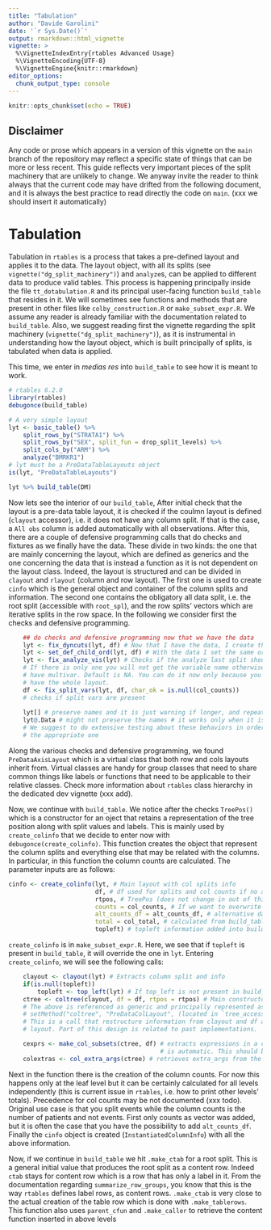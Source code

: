 ```yaml
---
title: "Tabulation"
author: "Davide Garolini"
date: '`r Sys.Date()`'
output: rmarkdown::html_vignette
vignette: >
  %\VignetteIndexEntry{rtables Advanced Usage}
  %\VignetteEncoding{UTF-8}
  %\VignetteEngine{knitr::rmarkdown}
editor_options: 
  chunk_output_type: console
---
```


```r
knitr::opts_chunk$set(echo = TRUE)
```
## Disclaimer

Any code or prose which appears in a version of this vignette on the `main` branch of the repository may reflect a specific state of things that can be more or less recent. This guide reflects very important pieces of the split machinery that are unlikely to change. We anyway invite the reader to think always that the current code may have drifted from the following document, and it is always the best practice to read directly the code on `main`. (xxx we should insert it automatically)

# Tabulation

Tabulation in `rtables` is a process that takes a pre-defined layout and applies it to the data. The layout object, with all its splits (see `vignette("dg_split_machinery")`) and `analyze`s, can be applied to different data to produce valid tables. This process is happening principally inside the file `tt_dotabulation.R` and its principal user-facing function `build_table` that resides in it. We will sometimes see functions and methods that are present in other files like `colby_construction.R` or `make_subset_expr.R`. We assume any reader is already familiar with the documentation related to `build_table`. Also, we suggest reading first the vignette regarding the split machinery (`vignette("dg_split_machinery")`), as it is instrumental in understanding how the layout object, which is built principally of splits, is tabulated when data is applied.

This time, we enter in _medias res_ into `build_table` to see how it is meant to work.

```r
# rtables 6.2.0
library(rtables)
debugonce(build_table)

# A very simple layout
lyt <- basic_table() %>% 
    split_rows_by("STRATA1") %>% 
    split_rows_by("SEX", split_fun = drop_split_levels) %>% 
    split_cols_by("ARM") %>% 
    analyze("BMRKR1")
# lyt must be a PreDataTableLayouts object
is(lyt, "PreDataTableLayouts")

lyt %>% build_table(DM)

```

Now lets see the interior of our `build_table`, After initial check that the layout is a pre-data table layout, it is checked if the coulmn layout is defined (`clayout` accessor), i.e. it does not have any column split. If that is the case, a `All obs` column is added automatically with all observations. After this, there are a couple of defensive programming calls that do checks and fixtures as we finally have the data. These divide in two kinds: the one that are mainly concerning the layout, which are defined as generics and the one concerning the data that is instead a function as it is not dependent on the layout class. Indeed, the layout is structured and can be divided in `clayout` and `rlayout` (column and row layout). The first one is used to create `cinfo` which is the general object and container of the column splits and information. The second one contains the obligatory all data split, i.e. the root split (accessible with `root_spl`), and the row splits' vectors which are iterative splits in the row space. In the following we consider first the checks and defensive programming.
```r
    ## do checks and defensive programming now that we have the data
    lyt <- fix_dyncuts(lyt, df) # Now that I have the data, I create the splits that depends on data
    lyt <- set_def_child_ord(lyt, df) # With the data I set the same order for all splits
    lyt <- fix_analyze_vis(lyt) # Checks if the analyze last split should be visible
    # If there is only one you will not get the variable name otherwise you get it if you
    # have multivar. Default is NA. You can do it now only because you are sure to
    # have the whole layout.
    df <- fix_split_vars(lyt, df, char_ok = is.null(col_counts)) 
    # checks if split vars are present
    
    lyt[] # preserve names and it is just warning if longer, and repeats the value if only one
    lyt@.Data # might not preserve the names # it works only when it is another class that inherits from lists
    # We suggest to do extensive testing about these behaviors in order to do choose
    # the appropriate one
```
Along the various checks and defensive programming, we found `PreDataAxisLayout` which is a virtual class that both row and cols layouts inherit from. Virtual classes are handy for group classes that need to share common things like labels or functions that need to be applicable to their relative classes. Check more information about `rtables` class hierarchy in the dedicated dev vignette (xxx add).

Now, we continue with `build_table`. We notice after the checks `TreePos()` which is a constructor for an oject that retains a representation of the tree position along with split values and labels. This is mainly used by `create_colinfo` that we decide to enter now with `debugonce(create_colinfo)`. This function creates the object that represent the column splits and everything else that may be related with the columns. In particular, in this function the column counts are calculated. The parameter inputs are as follows:

```r
cinfo <- create_colinfo(lyt, # Main layout with col splits info
                        df, # df used for splits and col counts if no alt_counts_df is present
                        rtpos, # TreePos (does not change in out of this function)
                        counts = col_counts, # If we want to overwrite the calculations with df/alt_counts_df
                        alt_counts_df = alt_counts_df, # alternative data for col counts
                        total = col_total, # calculated from build_table inputs (nrow of df or alt_counts_df)
                        topleft) # topleft information added into build_table
```

`create_colinfo` is in `make_subset_expr.R`. Here, we see that if `topleft` is present in `build_table`, it will override the one in `lyt`. Entering `create_colinfo`, we will see the following calls:
```r

    clayout <- clayout(lyt) # Extracts column split and info
    if(is.null(topleft))
        topleft <- top_left(lyt) # If top_left is not present in build_table, it is took from lyt
    ctree <- coltree(clayout, df = df, rtpos = rtpos) # Main constructor of LayoutColTree 
    # The above is referenced as generic and principally represented as 
    # setMethod("coltree", "PreDataColLayout", (located in `tree_accessor.R`).
    # This is a call that restructure information from clayout and df and rtpos to get a more compact column tree
    # layout. Part of this design is related to past implementations.

    cexprs <- make_col_subsets(ctree, df) # extracts expressions in a compact fashion. WARNING, removing NAs at this step
                                          # is automatic. This should be coupled with a warning for NAs in the split (xxx)
    colextras <- col_extra_args(ctree) # retrieves extra_args from the tree. It may be not used

```

Next in the function there is the creation of the column counts. For now this happens only at the leaf level but it can be certainly calculated for all levels independently (this is current issue in `rtables`, i.e. how to print other levels' totals). Precedence for col counts may be not documented (xxx todo). Original use case is that you split events while the column counts is the number of patients and not events. First only counts as vector was added, but it is often the case that you have the possibility to add `alt_counts_df`. Finally the `cinfo` object is created (`InstantiatedColumnInfo`) with all the above information.

Now, if we continue in `build_table` we hit `.make_ctab` for a root split. This is a general initial value that produces the root split as a content row. Indeed `ctab` stays for content row which is a row that has only a label in it. From the documentation regarding `summarize_row_groups`, you know that this is the way `rtables` defines label rows, as content rows. `.make_ctab` is very close to the actual creation of the table row which is done with `.make_tablerows`. This function also uses `parent_cfun` and `.make_caller` to retrieve the content function inserted in above levels